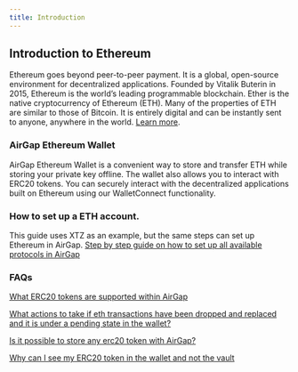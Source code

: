```yaml
---
title: Introduction
---
```


## Introduction to Ethereum 
Ethereum goes beyond peer-to-peer payment. It is a global, open-source environment for decentralized applications.
Founded by Vitalik Buterin in 2015, Ethereum is the world’s leading programmable blockchain.
Ether is the native cryptocurrency of Ethereum (ETH). Many of the properties of ETH are similar to those of Bitcoin. It is entirely digital and can be instantly sent to anyone, anywhere in the world. [Learn more](https://ethereum.org/).

### AirGap Ethereum Wallet
AirGap Ethereum Wallet is a convenient way to store and transfer ETH while storing your private key offline. The wallet also allows you to interact with ERC20 tokens. You can securely interact with the decentralized applications built on Ethereum using our WalletConnect functionality. 

### How to set up a ETH account.
This guide uses XTZ as an example, but the same steps can set up Ethereum in AirGap.
[Step by step guide on how to set up all available protocols in AirGap](https://medium.com/airgap-it/airgap-the-step-by-step-guide-c4c3d3fe9a05)

### FAQs
[What ERC20 tokens are supported within AirGap](https://support.airgap.it/FAQ#erc20-ethereum)

[What actions to take if eth transactions have been dropped and replaced and it is under a pending state in the wallet?](https://support.airgap.it/FAQ#what-actions-to-take-if-eth-transactions-have-been-dropped-and-replaced-and-it-is-under-a-pending-state-in-the-wallet)

[Is it possible to store any erc20 token with AirGap?](https://support.airgap.it/FAQ#is-it-possible-to-store-any-erc20-token-with-airgap)

[Why can I see my ERC20 token in the wallet and not the vault](https://support.airgap.it/FAQ#there-are-significantly-more-coins-available-in-the-wallet-than-in-the-vault-so-does-that-mean-the-coins-that-arent-cant-be-placed-in-the-vault-are-less-safe)

